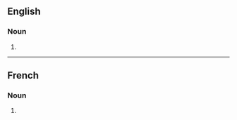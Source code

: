 {{also|Bunkers}}

==English==

===Noun===
{{head|en|noun plural form}}

# {{plural of|bunker|lang=en}}

----

==French==

===Noun===
{{head|fr|noun plural form|g=m}}

# {{plural of|bunker|lang=fr}}